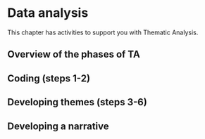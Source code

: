# Data analysis

This chapter has activities to support you with Thematic Analysis.

## Overview of the phases of TA



## Coding (steps 1-2)

## Developing themes (steps 3-6)

## Developing a narrative

##